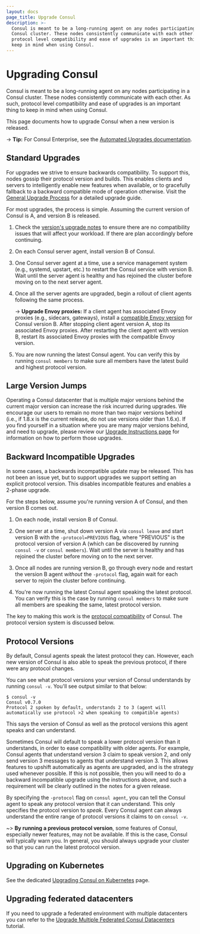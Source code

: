 ```yaml
---
layout: docs
page_title: Upgrade Consul
description: >-
  Consul is meant to be a long-running agent on any nodes participating in a
  Consul cluster. These nodes consistently communicate with each other. As such,
  protocol level compatibility and ease of upgrades is an important thing to
  keep in mind when using Consul.
---
```


# Upgrading Consul

Consul is meant to be a long-running agent on any nodes participating in a Consul cluster. These nodes consistently communicate with each other. As such, protocol level compatibility and ease of upgrades is an important thing to keep in mind when using Consul.

This page documents how to upgrade Consul when a new version is released.

-> **Tip:** For Consul Enterprise, see the [Automated Upgrades documentation](/consul/docs/enterprise/upgrades).

## Standard Upgrades

For upgrades we strive to ensure backwards compatibility. To support this, nodes gossip their protocol version and builds. This enables clients and servers to intelligently enable new features when available, or to gracefully fallback to a backward compatible mode of operation otherwise. Visit the [General Upgrade Process](/consul/docs/upgrading/instructions/general-process) for a detailed upgrade guide.

For most upgrades, the process is simple. Assuming the current version of Consul is A, and version B is released.

1. Check the [version's upgrade notes](/consul/docs/upgrading/upgrade-specific) to ensure there are no compatibility issues that will affect your workload. If there are plan accordingly before continuing.

2. On each Consul server agent, install version B of Consul.

3. One Consul server agent at a time,  use a service management system (e.g., systemd, upstart, etc.) to restart the Consul service with version B. Wait until the server agent is healthy and has rejoined the cluster before moving on to the next server agent.

4. Once all the server agents are upgraded, begin a rollout of client agents following the same process.

   -> **Upgrade Envoy proxies:** If a client agent has associated Envoy proxies (e.g., sidecars, gateways), install a [compatible Envoy version](/consul/docs/reference/proxy/envoy#supported-versions) for Consul version B. After stopping client agent version A, stop its associated Envoy proxies. After restarting the client agent with version B, restart its associated Envoy proxies with the compatible Envoy version.

5. You are now running the latest Consul agent. You can verify this by running `consul members` to make sure all members have the latest build and highest protocol version.

## Large Version Jumps

Operating a Consul datacenter that is multiple major versions behind the current major version can increase the risk incurred during upgrades. We encourage our users to remain no more than two major versions behind (i.e., if 1.8.x is the current release, do not use versions older than 1.6.x). If you find yourself in a situation where you are many major versions behind, and need to upgrade, please review our [Upgrade Instructions page](/consul/docs/upgrading/instructions) for information on how to perform those upgrades.

## Backward Incompatible Upgrades

In some cases, a backwards incompatible update may be released. This has not been an issue yet, but to support upgrades we support setting an explicit protocol version. This disables incompatible features and enables a 2-phase upgrade.

For the steps below, assume you're running version A of Consul, and then version B comes out.

1. On each node, install version B of Consul.

2. One server at a time, shut down version A via `consul leave` and start version B with the `-protocol=PREVIOUS` flag, where "PREVIOUS" is the protocol version of version A (which can be discovered by running `consul -v` or `consul members`). Wait until the server is healthy and has rejoined the cluster before moving on to the next server.

3. Once all nodes are running version B, go through every node and restart the version B agent _without_ the `-protocol` flag, again wait for each server to rejoin the cluster before continuing.

4. You're now running the latest Consul agent speaking the latest protocol. You can verify this is the case by running `consul members` to make sure all members are speaking the same, latest protocol version.

The key to making this work is the [protocol compatibility](/consul/docs/upgrading/compatibility) of Consul. The protocol version system is discussed below.

## Protocol Versions

By default, Consul agents speak the latest protocol they can. However, each new version of Consul is also able to speak the previous protocol, if there were any protocol changes.

You can see what protocol versions your version of Consul understands by running `consul -v`. You'll see output similar to that below:

```shell-session
$ consul -v
Consul v0.7.0
Protocol 2 spoken by default, understands 2 to 3 (agent will automatically use protocol >2 when speaking to compatible agents)
```

This says the version of Consul as well as the protocol versions this agent speaks and can understand.

Sometimes Consul will default to speak a lower protocol version than it understands, in order to ease compatibility with older agents. For example, Consul agents that understand version 3 claim to speak version 2, and only send version 3 messages to agents that understand version 3. This allows features to upshift automatically as agents are upgraded, and is the strategy used whenever possible. If this is not possible, then you will need to do a backward incompatible upgrade using the instructions above, and such a requirement will be clearly outlined in the notes for a given release.

By specifying the `-protocol` flag on `consul agent`, you can tell the Consul agent to speak any protocol version that it can understand. This only specifies the protocol version to _speak_. Every Consul agent can always understand the entire range of protocol versions it claims to on `consul -v`.

~> **By running a previous protocol version**, some features of Consul, especially newer features, may not be available. If this is the case, Consul will typically warn you. In general, you should always upgrade your cluster so that you can run the latest protocol version.

## Upgrading on Kubernetes

See the dedicated [Upgrading Consul on Kubernetes](/consul/docs/k8s/upgrade) page.

## Upgrading federated datacenters

If you need to upgrade a federated environment with multiple datacenters you can refer to the [Upgrade Multiple Federated Consul Datacenters](/consul/tutorials/datacenter-operations/upgrade-federated-environment) tutorial.
